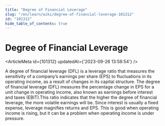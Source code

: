 ```yaml
---
title: "Degree of Financial Leverage"
slug: "/en/learn/wiki/degree-of-financial-leverage-101312"
id: "101312"
hide_table_of_contents: true
---
```



# Degree of Financial Leverage

<ArticleMeta id={101312} updatedAt={'2023-09-26 13:58:54'} />
<div className='border-solid border-b border-t-0 my-4 border-[var(--ifm-color-gray-300)]' />

A degree of financial leverage (DFL) is a leverage ratio that measures the sensitivity of a company’s earnings per share (EPS) to fluctuations in its operating income, as a result of changes in its capital structure. The degree of financial leverage (DFL) measures the percentage change in EPS for a unit change in operating income, also known as earnings before interest and taxes (EBIT).This ratio indicates that the higher the degree of financial leverage, the more volatile earnings will be. Since interest is usually a fixed expense, leverage magnifies returns and EPS. This is good when operating income is rising, but it can be a problem when operating income is under pressure.
